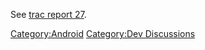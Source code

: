 See [https://trac.videolan.org/vlc/report/27 trac report 27].

[[Category:Android]] [[Category:Dev Discussions]]